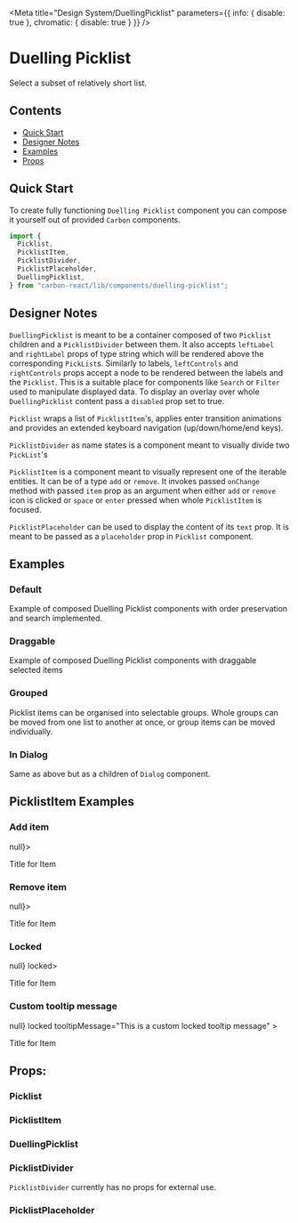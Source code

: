 

<Meta
  title="Design System/DuellingPicklist"
  parameters={{ info: { disable: true }, chromatic: { disable: true } }}
/>

# Duelling Picklist

Select a subset of relatively short list.

## Contents

- [Quick Start](#quick-start)
- [Designer Notes](#designer-notes)
- [Examples](#examples)
- [Props](#props)

## Quick Start

To create fully functioning `Duelling Picklist` component you can compose it yourself out of provided `Carbon` components.

```javascript
import {
  Picklist,
  PicklistItem,
  PicklistDivider,
  PicklistPlaceholder,
  DuellingPicklist,
} from "carbon-react/lib/components/duelling-picklist";
```

## Designer Notes

`DuellingPicklist` is meant to be a container composed of two `Picklist` children and a `PicklistDivider` between them.
It also accepts `leftLabel` and `rightLabel` props of type string which will be rendered above the corresponding `PickList`s.
Similarly to labels, `leftControls` and `rightControls` props accept a node to be rendered between the labels and the `Picklist`.
This is a suitable place for components like `Search` or `Filter` used to manipulate displayed data.
To display an overlay over whole `DuellingPicklist` content pass a `disabled` prop set to true.

`Picklist` wraps a list of `PicklistItem`'s, applies enter transition animations and provides an extended keyboard navigation (up/down/home/end keys).

`PicklistDivider` as name states is a component meant to visually divide two `PickList`'s

`PicklistItem` is a component meant to visually represent one of the iterable entities. It can be of a type `add` or `remove`.
It invokes passed `onChange` method with passed `item` prop as an argument when either `add` or `remove` icon is clicked or `space` or `enter` pressed when whole `PicklistItem` is focused.

`PicklistPlaceholder` can be used to display the content of its `text` prop. It is meant to be passed as a `placeholder` prop in `Picklist` component.

## Examples

### Default

Example of composed Duelling Picklist components with order preservation and search implemented.

<Preview>
  <Story id="design-system-duellingpicklist--default" name="Default" />
</Preview>

### Draggable

Example of composed Duelling Picklist components with draggable selected items

<Preview>
  <Story id="design-system-duellingpicklist--draggable" name="Draggable" />
</Preview>

### Grouped

Picklist items can be organised into selectable groups. Whole groups can be moved from one list to another at once, or group items can be moved individually.

<Preview>
  <Story id="design-system-duellingpicklist--grouped" name="Grouped" />
</Preview>

### In Dialog

Same as above but as a children of `Dialog` component.

<Preview>
  <Story id="design-system-duellingpicklist--in-dialog" name="InDialog" />
</Preview>

## PicklistItem Examples

### Add item

<Preview>
  <Story name="add item">
    <PicklistItem type="add" item={1} onChange={() => null}>
      <div style={{ display: "flex", width: "100%" }}>
        <div style={{ width: "50%" }}>
          <p style={{ fontWeight: 700, margin: 0, marginLeft: 24 }}>
            Title for Item
          </p>
        </div>
      </div>
    </PicklistItem>
  </Story>
</Preview>

### Remove item

<Preview>
  <Story name="remove item">
    <PicklistItem type="remove" item={1} onChange={() => null}>
      <div style={{ display: "flex", width: "100%" }}>
        <div style={{ width: "50%" }}>
          <p style={{ fontWeight: 700, margin: 0, marginLeft: 24 }}>
            Title for Item
          </p>
        </div>
      </div>
    </PicklistItem>
  </Story>
</Preview>

### Locked

<Preview>
  <Story name="locked">
    <PicklistItem type="add" item={1} onChange={() => null} locked>
      <div style={{ display: "flex", width: "100%" }}>
        <div style={{ width: "50%" }}>
          <p style={{ fontWeight: 700, margin: 0, marginLeft: 24 }}>
            Title for Item
          </p>
        </div>
      </div>
    </PicklistItem>
  </Story>
</Preview>

### Custom tooltip message

<Preview>
  <Story name="custom tooltip message">
    <PicklistItem
      type="add"
      item={1}
      onChange={() => null}
      locked
      tooltipMessage="This is a custom locked tooltip message"
    >
      <div style={{ display: "flex", width: "100%" }}>
        <div style={{ width: "50%" }}>
          <p style={{ fontWeight: 700, margin: 0, marginLeft: 24 }}>
            Title for Item
          </p>
        </div>
      </div>
    </PicklistItem>
  </Story>
</Preview>

## Props:

### Picklist

<Props of={Picklist} />

### PicklistItem

<Props of={PicklistItem} />

### DuellingPicklist

<StyledSystemProps of={DuellingPicklist} noheader margin />

### PicklistDivider

`PicklistDivider` currently has no props for external use.

### PicklistPlaceholder

<Props of={PicklistPlaceholder} />
